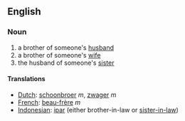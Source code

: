 ==English==
===Noun===
#a brother of someone's [[husband]]
#a brother of someone's [[wife]]
#the husband of someone's [[sister]]
====Translations====
*[[Dutch]]: [[schoonbroer]] ''m'', [[zwager]] ''m''
*[[French]]: [[beau-frère]] ''m''
*[[Indonesian]]: [[ipar]] (either brother-in-law or [[sister-in-law]])